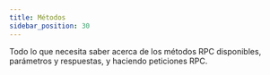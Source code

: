 ```yaml
---
title: Métodos
sidebar_position: 30
---
```



Todo lo que necesita saber acerca de los métodos RPC disponibles, parámetros y respuestas, y haciendo peticiones RPC.

<DocCardList />
